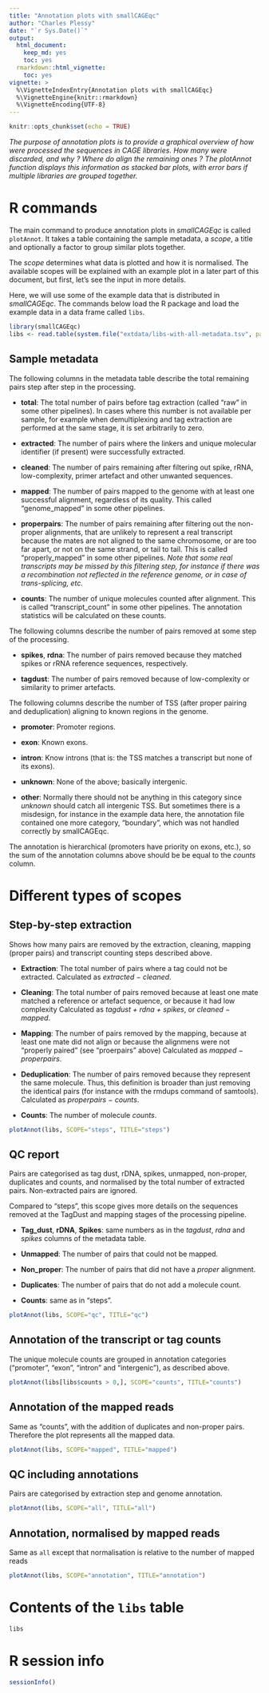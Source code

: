 ```yaml
---
title: "Annotation plots with smallCAGEqc"
author: "Charles Plessy"
date: "`r Sys.Date()`"
output:
  html_document: 
    keep_md: yes
    toc: yes
  rmarkdown::html_vignette:
    toc: yes
vignette: >
  %\VignetteIndexEntry{Annotation plots with smallCAGEqc}
  %\VignetteEngine{knitr::rmarkdown}
  %\VignetteEncoding{UTF-8}
---
```


```r
knitr::opts_chunk$set(echo = TRUE)
```

_The purpose of annotation plots is to provide a graphical overview of
how were processed the sequences in CAGE libraries.  How many were
discarded, and why ?  Where do align the remaining ones ?  The plotAnnot
function displays this information as stacked bar plots, with error
bars if multiple libraries are grouped together._

R commands
==========

The main command to produce annotation plots in _smallCAGEqc_ is called
`plotAnnot`.  It takes a table containing the sample metadata, a _scope_,
a title and optionally a factor to group similar plots together.

The _scope_ determines what data is plotted and how it is normalised.
The available scopes will be explained with an example plot in a later part
of this document, but first, let's see the input in more details.

Here, we will use some of the example data that is distributed in _smallCAGEqc_.
The commands below load the R package and load the example data in a data frame
called `libs`.

```r
library(smallCAGEqc)
libs <- read.table(system.file("extdata/libs-with-all-metadata.tsv", package="smallCAGEqc"))
```


Sample metadata
---------------

The following columns in the metadata table describe the total remaining pairs
step after step in the processing.

 - **total**: The total number of pairs before tag extraction (called "raw" in
   some other pipelines). In cases where this number is not available per sample,
   for example when demultiplexing and tag extraction are performed at the same
   stage, it is set arbitrarily to zero.

 - **extracted**: The number of pairs where the linkers and unique molecular
   identifier (if present) were successfully extracted. 
   
 - **cleaned**: The number of pairs remaining after filtering out spike, rRNA,
   low-complexity, primer artefact and other unwanted sequences.
   
 - **mapped**: The number of pairs mapped to the genome with at least one
   successful alignment, regardless of its quality. This called "genome_mapped"
   in some other pipelines.
 
 - **properpairs**: The number of pairs remaining after filtering out the
   non-proper alignments, that are unlikely to represent a real transcript
   because the mates are not aligned to the same chromosome, or are too far
   apart, or not on the same strand, or tail to tail.  This is called
   "properly_mapped" in some other pipelines.  _Note that some real transcripts
   may be missed by this filtering step, for instance if there was a recombination
   not reflected in the reference genome, or in case of trans-splicing, etc._
 
 - **counts**: The number of unique molecules counted after alignment.  This is
   called "transcript_count" in some other pipelines.  The annotation statistics
   will be calculated on these counts.
 
The following columns describe the number of pairs removed at some step of
the processing.

 - **spikes**, **rdna**: The number of pairs removed because they matched
   spikes or rRNA reference sequences, respectively.
  
 - **tagdust**: The number of pairs removed because of low-complexity or
   similarity to primer artefacts.
   
The following columns describe the number of TSS (after proper pairing and
deduplication) aligning to known regions in the genome.

 - **promoter**: Promoter regions.
 
 - **exon**: Known exons.
 
 - **intron**: Know introns (that is: the TSS matches a transcript but none of
   its exons).
   
 - **unknown**: None of the above; basically intergenic.
 
 - **other**: Normally there should not be anything in this category since
   _unknown_ should catch all intergenic TSS.  But sometimes there is a
   misdesign, for instance in the example data here, the annotation file
   contained one more category, "boundary", which was not handled correctly
   by smallCAGEqc.
   
The annotation is hierarchical (promoters have priority on exons, etc.), so
the sum of the annotation columns above should be be equal to the _counts_
column.


Different types of scopes
=========================

Step-by-step extraction
-----------------------

Shows how many pairs are removed by the extraction, cleaning, mapping
(proper pairs) and transcript counting steps described above.

 - **Extraction**: The total number of pairs where a tag could not be extracted.
   Calculated as _extracted − cleaned_.
   
 - **Cleaning**: The total number of pairs removed because at least one mate
  matched a reference or artefact sequence, or because it had low complexity
   Calculated as _tagdust + rdna + spikes_, or _cleaned − mapped_.
   
 - **Mapping**: The number of pairs removed by the mapping, because at least one
   mate did not align or because the alignmens were not "properly paired" (see
   "proerpairs" above)  Calculated as _mapped − properpairs_.
 
 - **Deduplication**: The number of pairs removed because they represent the
   same molecule.  Thus, this definition is broader than just removing the
   identical pairs (for instance with the rmdups command of samtools).
  Calculated as _properpairs − counts_.
 
 - **Counts**: The number of molecule _counts_.
 

```r
plotAnnot(libs, SCOPE="steps", TITLE="steps")
```

QC report
---------

Pairs are categorised as tag dust, rDNA, spikes, unmapped, non-proper,
duplicates and counts, and normalised by the total number of extracted pairs.
Non-extracted pairs are ignored.

Compared to "steps", this scope gives more details on the sequences removed
at the TagDust and mapping stages of the processing pipeline.

 - **Tag_dust**, **rDNA**, **Spikes**: same numbers as in the _tagdust_, _rdna_
   and _spikes_ columns of the metadata table.
   
 - **Unmapped**: The number of pairs that could not be mapped.
 
 - **Non_proper**: The number of pairs that did not have a _proper_ alignment.

 - **Duplicates**: The number of pairs that do not add a molecule count.
 
 - **Counts**: same as in "steps".


```r
plotAnnot(libs, SCOPE="qc", TITLE="qc")
```


Annotation of the transcript or tag counts
------------------------------------------

The unique molecule counts are grouped in annotation categories
("promoter", "exon", "intron" and "intergenic"), as described above.

```r
plotAnnot(libs[libs$counts > 0,], SCOPE="counts", TITLE="counts")
```


Annotation of the mapped reads
------------------------------

Same as "counts", with the addition of duplicates and non-proper pairs.
Therefore the plot represents all the mapped data.

```r
plotAnnot(libs, SCOPE="mapped", TITLE="mapped")
```


QC including annotations
------------------------

Pairs are categorised by extraction step and genome annotation.

```r
plotAnnot(libs, SCOPE="all", TITLE="all")
```


Annotation, normalised by mapped reads
--------------------------------------

Same as `all` except that normalisation is relative to the number of mapped reads

```r
plotAnnot(libs, SCOPE="annotation", TITLE="annotation")
```


Contents of the `libs` table
============================

```r
libs
```

R session info
==============

```r
sessionInfo()
```
